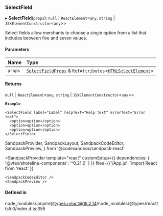 ### SelectField

▸ **SelectField**(`props`): `null` \| `ReactElement`\<`any`, `string` \| `JSXElementConstructor`\<`any`\>\>

Select fields allow merchants to choose a single option from a list
that includes between five and seven values.

#### Parameters

| Name    | Type                                                                                                                                    |
| :------ | :-------------------------------------------------------------------------------------------------------------------------------------- |
| `props` | [`SelectFieldProps`](props.md) & `RefAttributes`\<[`HTMLSelectElement`](https://developer.mozilla.org/docs/Web/API/HTMLSelectElement)\> |

#### Returns

`null` \| `ReactElement`\<`any`, `string` \| `JSXElementConstructor`\<`any`\>\>

**`Example`**

```tsx copy showLineNumbers filename="example.tsx
<SelectField label="Label" helpText="Help text" errorText="Error text">
  <option>option</option>
  <option>option</option>
  <option>option</option>
</SelectField>
```

SandpackProvider,
SandpackLayout,
SandpackCodeEditor,
SandpackPreview,
} from '@codesandbox/sandpack-react'

<SandpackProvider
template="react"
customSetup={{ dependencies: { '@vtex/shoreline-components': '^0.21.0' } }}
files={{'/App.js': `import React from 'react'
  }}

>   <SandpackLayout>

    <SandpackCodeEditor />
    <SandpackPreview />

  </SandpackLayout>
</SandpackProvider>

#### Defined in

node_modules/.pnpm/@types+react@18.2.14/node_modules/@types/react/ts5.0/index.d.ts:355
